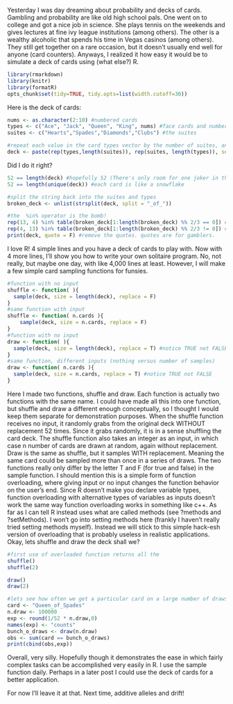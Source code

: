 Yesterday I was day dreaming about probability and decks of cards. Gambling and probability are like old high school pals. One went on to college and got a nice job in science. She plays tennis on the weekends and gives lectures at fine ivy league institutions (among others). The other is a wealthy alcoholic that spends his time in Vegas casinos (among others). They still get together on a rare occasion, but it doesn't usually end well for anyone (card counters). Anyways, I realized it how easy it would be to simulate a deck of cards using (what else?) R.

```r
library(rmarkdown)
library(knitr)
library(formatR)
opts_chunk$set(tidy=TRUE, tidy.opts=list(width.cutoff=30))
```

Here is the deck of cards:
```r
nums <- as.character(2:10) #numbered cards
types <- c("Ace", "Jack", "Queen", "King", nums) #face cards and numbered cards (the ranks)
suites <- c("Hearts","Spades","Diamonds","Clubs") #the suites

#repeat each value in the card types vector by the number of suites, and repeat  each value in the suites vector by the number of types. Then paste the two output vectors together and seperate the items by "_of_" 
deck <- paste(rep(types,length(suites)), rep(suites, length(types)), sep = "_of_") 
```

Did I do it right?
```r
52 == length(deck) #hopefully 52 (There's only room for one joker in this blog post.)
52 == length(unique(deck)) #each card is like a snowflake

#split the string back into the suites and types
broken_deck <- unlist(strsplit(deck, split = "_of_")) 

#the  %in% operator is the bomb! 
rep(13, 4) %in% table(broken_deck[1:length(broken_deck) %% 2/3 == 0]) #count of each suite
rep(4, 13) %in% table(broken_deck[1:length(broken_deck) %% 2/3 != 0]) #count of each rank
print(deck, quote = F) #remove the quotes. quotes are for gamblers. 
```

I love R! 4 simple lines and you have a deck of cards to play with. Now with 4 more lines, I'll show you how to write your own solitaire program. No, not really, but maybe one day, with like 4,000 lines at least. However, I will make a few simple card sampling functions for funsies.

```r
#function with no input
shuffle <- function( ){
  sample(deck, size = length(deck), replace = F)
}
#same function with input
shuffle <- function( n.cards ){
    sample(deck, size = n.cards, replace = F)  
}
#function with no input
draw <- function( ){
  sample(deck, size = length(deck), replace = T) #notice TRUE not FALSE
}
#same function, different inputs (nothing versus number of samples)
draw <- function( n.cards ){
  sample(deck, size = n.cards, replace = T) #notice TRUE not FALSE
}

```

Here I made two functions, shuffle and draw. Each function is actually two functions with the same name. I could have made all this into one function, but shuffle and draw a different enough conceptually, so I thought I would keep them separate for demonstration purposes. When the shuffle function receives no input, it randomly grabs from the original deck WITHOUT replacement 52 times. Since it grabs randomly, it is in a sense shuffling the card deck. The shuffle function also takes an integer as an input, in which case n number of cards are drawn at random, again without replacement. Draw is the same as shuffle, but it samples WITH replacement. Meaning the same card could be sampled more than once in a series of draws. The two functions really only differ by the letter T and F (for true and false) in the sample function. I should mention this is a simple form of function overloading, where giving input or no input changes the function behavior on the user's end. Since R doesn't make you declare variable types, function overloading with alternative types of variables as inputs doesn't work the same way function overloading works in something like c++. As far as I can tell R instead uses what are called methods (see ?methods and ?setMethods). I won't go into setting methods here (frankly I haven't really tried setting methods myself). Instead we will stick to this simple hack-esh version of overloading that is probably useless in realistic applications. 
Okay, lets shuffle and draw the deck shall we? 

```r
#first use of overloaded function returns all the 
shuffle()
shuffle(2)

draw()
draw(2)

#lets see how often we get a particular card on a large number of draws and see how close to 1/52 we get
card <- "Queen_of_Spades"
n.draw <- 100000
exp <- round(1/52 * n.draw,0)
names(exp) <- "counts"
bunch_o_draws <- draw(n.draw)
obs <- sum(card == bunch_o_draws)
print(cbind(obs,exp))
```

Overall, very silly. Hopefully though it demonstrates the ease in which fairly complex tasks can be accomplished very easily in R. I use the sample function daily. Perhaps in a later post I could use the deck of cards for a better application. 

For now I'll leave it at that. Next time, additive alleles and drift! 
